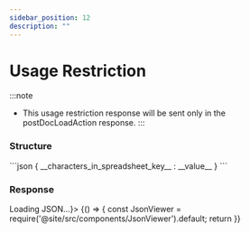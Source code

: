```yaml
---
sidebar_position: 12
description: ""
---
```



# Usage Restriction

:::note
- This usage restriction response will be sent only in the postDocLoadAction response.
:::

<h3>Structure</h3>
```json
{
    __characters_in_spreadsheet_key__ : __value__
}
```
<h3>Response</h3>
<BrowserOnly fallback={<div>Loading JSON...</div>}>
{() => {
    const JsonViewer = require('@site/src/components/JsonViewer').default;
    return <JsonViewer data={{
        "cins": 140
    }} />
    }}
</BrowserOnly>

<br />